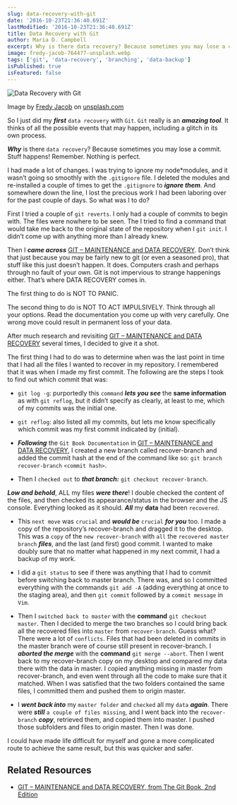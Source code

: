 ```yaml
---
slug: data-recovery-with-git
date: '2016-10-23T21:36:40.691Z'
lastModified: '2016-10-23T21:36:40.691Z'
title: Data Recovery with Git
author: Maria D. Campbell
excerpt: Why is there data recovery? Because sometimes you may lose a commit. Stuff happens! Remember. Nothing is perfect.
image: fredy-jacob-764477-unsplash.webp
tags: ['git', 'data-recovery', 'branching', 'data-backup']
isPublished: true
isFeatured: false
---
```


![Data Recovery with Git](fredy-jacob-764477-unsplash.webp)

Image by [Fredy Jacob](https://unsplash.com/@thefredyjacob) on [unsplash.com](https://unsplash.com/photos/t0SlmanfFcg)

So I just did my **_first_** `data recovery` with `Git`. `Git` really is an
**_amazing tool_**. It thinks of all the possible events that may happen,
including a glitch in its own process.

**_Why_** is there `data recovery`? Because sometimes you may lose a commit.
Stuff happens! Remember. Nothing is perfect.

I had made a lot of changes. I was trying to ignore my node\*modules, and it
wasn’t going so smoothly with the `.gitignore` file. I deleted the modules and re-installed a couple of times to get the `.gitignore` to **_ignore them_**. And somewhere down the line, I lost the precious work I had been laboring over for the past couple of days. So what was I to do?

First I tried a couple of `git reverts`. I only had a couple of commits to begin with. The files were nowhere to be seen. The I tried to find a command that would take me back to the original state of the repository when I `git init`. I didn’t come up with anything more than I already knew.

Then I **_came across_** [GIT – MAINTENANCE and DATA RECOVERY](https://git-scm.com/book/en/v2/Git-Internals-Maintenance-and-Data-Recovery).
Don’t think that just because you may be fairly new to git (or even a seasoned pro), that stuff like this just doesn’t happen. It does. Computers crash and perhaps through no fault of your own. Git is not impervious to strange happenings either. That’s where DATA RECOVERY comes in.

The first thing to do is NOT TO PANIC.

The second thing to do is NOT TO ACT IMPULSIVELY. Think through all your
options. Read the documentation you come up with very carefully. One wrong move could result in permanent loss of your data.

After much research and revisiting [GIT – MAINTENANCE and DATA RECOVERY](https://git-scm.com/book/en/v2/Git-Internals-Maintenance-and-Data-Recovery)
several times, I decided to give it a shot.

The first thing I had to do was to determine when was the last point in time
that I had all the files I wanted to recover in my repository. I remembered that it was when I made my first commit. The following are the steps I took to find out which commit that was:

-   `git log -g`: purportedly this `command` **_lets you see_** the **same
    information** as with `git reflog`, but it didn’t specify as clearly, at
    least to me, which of my commits was the initial one.

-   `git reflog`: also listed all my commits, but lets me know specifically
    which commit was my first commit indicated by (initial).

-   **_Following_** the `Git Book Documentation` in
   [GIT – MAINTENANCE and DATA RECOVERY](https://git-scm.com/book/en/v2/Git-Internals-Maintenance-and-Data-Recovery),
    I created a new branch called recover-branch and added the commit hash at the end of the command like so: `git branch recover-branch` `<commit hash>`.

-   Then I `checked out` to **_that branch:_** `git checkout recover-branch`.

**_Low and behold_**, ALL my files **_were there_**! I double checked the
content of the files, and then checked its appearance/status in the browser and the JS console. Everything looked as it should. **_All_** my **data** had been `recovered`.

-   This `next move` was `crucial` and **_would be_** `crucial` **_for you_** too. I made a copy of the repository’s recover-branch and dragged it to the desktop. This was a `copy` of the `new recover-branch` with `all` the
`recovered master branch` **_files_**, and the last (and first) good commit.
I wanted to make doubly sure that no matter what happened in my next commit,
I had a backup of my work.

-   I did a `git status` to see if there was anything that I had to commit
before switching back to master branch. There was, and so I committed
everything with the commands `git add -A` (adding everything at once to the
staging area), and then `git commit` followed by a `commit message` in `Vim`.

-   Then I `switched back to master` with the **command** `git checkout master`. Then I decided to merge the two branches so I could bring back all the recovered files into `master` from `recover-branch`. Guess what? There were a lot of `conflicts`. Files that had been deleted in commits in the master branch were of course still present in recover-branch. I **_aborted the merge_** with the **command** `git merge --abort`. Then I went back to my recover-branch copy on my desktop and compared my data there with the data in master. I copied anything missing in master from recover-branch, and even went through all the code to make sure that it matched. When I was satisfied that the two folders contained the same files, I committed them and pushed them to origin master.

-   I **_went back into_** my `master folder` and `checked` all my `data`
**_again_**. There were **_still_** `a couple of files missing`, and I went
back into the `recover-branch` **_copy_**, retrieved them, and copied them
into master. I pushed those subfolders and files to origin master. Then I
was done.

I could have made life difficult for myself and gone a more complicated route to achieve the same result, but this was quicker and safer.

## Related Resources

-   [GIT – MAINTENANCE and DATA RECOVERY, from The Git Book, 2nd Edition](https://git-scm.com/book/en/v2/Git-Internals-Maintenance-and-Data-Recovery)